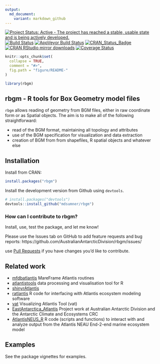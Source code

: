 ```yaml
---
output:
  md_document:
    variant: markdown_github
---
```



[![Project Status: Active - The project has reached a stable, usable state and is being actively developed.](http://www.repostatus.org/badges/latest/active.svg)](http://www.repostatus.org/#active)
[![Build Status](https://travis-ci.org/AustralianAntarcticDivision/rbgm.png?branch=master)](https://travis-ci.org/AustralianAntarcticDivision/rbgm)
[![AppVeyor Build Status](https://ci.appveyor.com/api/projects/status/github/AustralianAntarcticDivision/rbgm?branch=master&svg=true)](https://ci.appveyor.com/project/AustralianAntarcticDivision/rbgm)
[![CRAN_Status_Badge](http://www.r-pkg.org/badges/version/rbgm)](https://cran.r-project.org/package=rbgm)
[![CRAN RStudio mirror downloads](http://cranlogs.r-pkg.org/badges/rbgm)](http://cran.r-project.org/web/packages/rbgm/index.html)
[![Coverage Status](https://img.shields.io/codecov/c/github/AustralianAntarcticDivision/rbgm/master.svg)](https://codecov.io/github/AustralianAntarcticDivision/rbgm?branch=master)

<!-- README.md is generated from README.Rmd. Please edit that file -->

```r
knitr::opts_chunk$set(
  collapse = TRUE,
  comment = "#>",
  fig.path = "figure/README-"
)

library(rbgm)
```

## rbgm - R tools for Box Geometry model files

`rbgm` allows reading of geometry from BGM files, either in raw
coordinate form or as Spatial objects. The aim is to make all of the following straightforward: 

* read of the BGM format, maintaining all topology and attributes
* use of the BGM specification for visualization and data extraction
* creation of BGM from from shapefiles, R spatial objects and whatever else


## Installation

Install from CRAN: 

```r
install.packages("rbgm")
```

Install the development version from Github using `devtools`. 

```r
# install.packages("devtools")
devtools::install_github("mdsumner/rbgm")
```

### How can I contribute to rbgm? 

Install, use, test the package, and let me know! 

Please use the Issues tab on GitHub to add feature requests and bug reports: https://github.com/AustralianAntarcticDivision/rbgm/issues/ 

use [Pull Requests](http://r-pkgs.had.co.nz/git.html#git-pullreq) if you have changes you'd like to contribute. 

## Related work


* [mfdbatlantis](https://github.com/mareframe/mfdbatlantis) MareFrame Atlantis routines
* [atlantistools](https://github.com/alketh/atlantistools) data processing and visualisation tool for R
* [shinyrAtlantis](https://github.com/shanearichards/shinyrAtlantis)
* [ratlantis](https://github.com/jsgosnell/ratlantis)  R code for interfacing with Atlantis ecosystem modeling software
* [vat](https://github.com/mareframe/vat)	 Visualizing Atlantis Tool (vat)
* [EastAntarctica_Atlantis](https://github.com/AustralianAntarcticDivision/EastAntarctica_Atlantis) Project work at Australian Antarctic Division and the Antarctic Climate and Ecosystems CRC
* [AtlantisNEUS_R](https://github.com/erikjsolsen/AtlantisNEUS_R) R code (scripts and functions) to interact with and analyze output from the Atlantis NEAU End-2-end marine ecosystem model


## Examples

See the package vignettes for examples. 


